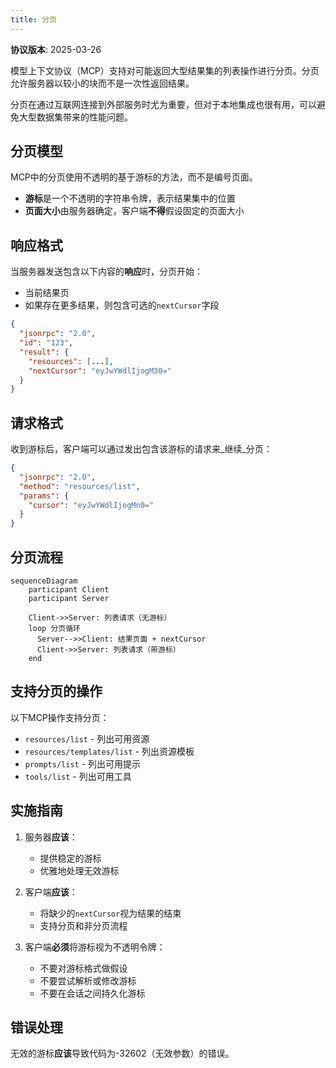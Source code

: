 ```yaml
---
title: 分页
---
```


<Info>**协议版本**: 2025-03-26</Info>

模型上下文协议（MCP）支持对可能返回大型结果集的列表操作进行分页。分页允许服务器以较小的块而不是一次性返回结果。

分页在通过互联网连接到外部服务时尤为重要，但对于本地集成也很有用，可以避免大型数据集带来的性能问题。

## 分页模型

MCP中的分页使用不透明的基于游标的方法，而不是编号页面。

- **游标**是一个不透明的字符串令牌，表示结果集中的位置
- **页面大小**由服务器确定，客户端**不得**假设固定的页面大小

## 响应格式

当服务器发送包含以下内容的**响应**时，分页开始：

- 当前结果页
- 如果存在更多结果，则包含可选的`nextCursor`字段

```json
{
  "jsonrpc": "2.0",
  "id": "123",
  "result": {
    "resources": [...],
    "nextCursor": "eyJwYWdlIjogM30="
  }
}
```

## 请求格式

收到游标后，客户端可以通过发出包含该游标的请求来_继续_分页：

```json
{
  "jsonrpc": "2.0",
  "method": "resources/list",
  "params": {
    "cursor": "eyJwYWdlIjogMn0="
  }
}
```

## 分页流程

```mermaid
sequenceDiagram
    participant Client
    participant Server

    Client->>Server: 列表请求（无游标）
    loop 分页循环
      Server-->>Client: 结果页面 + nextCursor
      Client->>Server: 列表请求（带游标）
    end
```

## 支持分页的操作

以下MCP操作支持分页：

- `resources/list` - 列出可用资源
- `resources/templates/list` - 列出资源模板
- `prompts/list` - 列出可用提示
- `tools/list` - 列出可用工具

## 实施指南

1. 服务器**应该**：

   - 提供稳定的游标
   - 优雅地处理无效游标

2. 客户端**应该**：

   - 将缺少的`nextCursor`视为结果的结束
   - 支持分页和非分页流程

3. 客户端**必须**将游标视为不透明令牌：
   - 不要对游标格式做假设
   - 不要尝试解析或修改游标
   - 不要在会话之间持久化游标

## 错误处理

无效的游标**应该**导致代码为-32602（无效参数）的错误。
